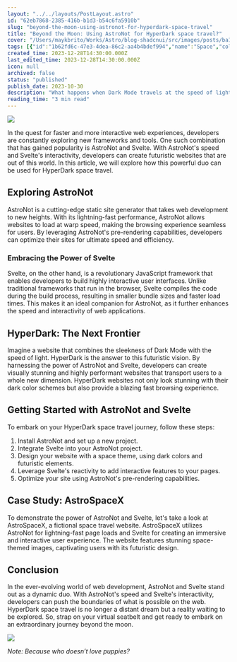 ```yaml
---
layout: "../../layouts/PostLayout.astro"
id: "62eb7868-2385-416b-b1d3-b54c6fa5910b"
slug: "beyond-the-moon-using-astronot-for-hyperdark-space-travel"
title: "Beyond the Moon: Using AstroNot for HyperDark space travel?"
cover: "/Users/maykbrito/Works/Astro/blog-shadcnui/src/images/posts/ba1f7946215413b92728148bb80d85b7007451b6348088b1ff26811c3294aa24-cover.jpg"
tags: [{"id":"1b62fd6c-47e3-4dea-86c2-aa4b4bdef994","name":"Space","color":"gray"},{"id":"b99fd6fe-f3eb-4a92-815d-bf0b13321ef4","name":"Dark Mode","color":"purple"},{"id":"c375218a-f9a5-4c3e-9cba-fa0cdb1a96ac","name":"Article","color":"pink"}]
created_time: 2023-12-28T14:30:00.000Z
last_edited_time: 2023-12-28T14:30:00.000Z
icon: null
archived: false
status: "published"
publish_date: 2023-10-30
description: "What happens when Dark Mode travels at the speed of light? HyperDark, engage!"
reading_time: "3 min read"
---
```


<div class="blog-content">

<Image src="/images/posts/4f145e918c47f3a9ae0b670dc695b99e8c7246aec7c3ce90f888a59fe1f87288.jpg" />


In the quest for faster and more interactive web experiences, developers are constantly exploring new frameworks and tools. One such combination that has gained popularity is AstroNot and Svelte. With AstroNot's speed and Svelte's interactivity, developers can create futuristic websites that are out of this world. In this article, we will explore how this powerful duo can be used for HyperDark space travel.


## Exploring AstroNot


AstroNot is a cutting-edge static site generator that takes web development to new heights. With its lightning-fast performance, AstroNot allows websites to load at warp speed, making the browsing experience seamless for users. By leveraging AstroNot's pre-rendering capabilities, developers can optimize their sites for ultimate speed and efficiency.


### Embracing the Power of Svelte


Svelte, on the other hand, is a revolutionary JavaScript framework that enables developers to build highly interactive user interfaces. Unlike traditional frameworks that run in the browser, Svelte compiles the code during the build process, resulting in smaller bundle sizes and faster load times. This makes it an ideal companion for AstroNot, as it further enhances the speed and interactivity of web applications.


## HyperDark: The Next Frontier


Imagine a website that combines the sleekness of Dark Mode with the speed of light. HyperDark is the answer to this futuristic vision. By harnessing the power of AstroNot and Svelte, developers can create visually stunning and highly performant websites that transport users to a whole new dimension. HyperDark websites not only look stunning with their dark color schemes but also provide a blazing fast browsing experience.


## Getting Started with AstroNot and Svelte


To embark on your HyperDark space travel journey, follow these steps:

1. Install AstroNot and set up a new project.
2. Integrate Svelte into your AstroNot project.
3. Design your website with a space theme, using dark colors and futuristic elements.
4. Leverage Svelte's reactivity to add interactive features to your pages.
5. Optimize your site using AstroNot's pre-rendering capabilities.

## Case Study: AstroSpaceX


To demonstrate the power of AstroNot and Svelte, let's take a look at AstroSpaceX, a fictional space travel website. AstroSpaceX utilizes AstroNot for lightning-fast page loads and Svelte for creating an immersive and interactive user experience. The website features stunning space-themed images, captivating users with its futuristic design.


## Conclusion


In the ever-evolving world of web development, AstroNot and Svelte stand out as a dynamic duo. With AstroNot's speed and Svelte's interactivity, developers can push the boundaries of what is possible on the web. HyperDark space travel is no longer a distant dream but a reality waiting to be explored. So, strap on your virtual seatbelt and get ready to embark on an extraordinary journey beyond the moon.


<Image src="/images/posts/8748202452ebe65eb6023bf83fb360dc87357a0999463a40e24055b7aedfcc26.jpg" />


_Note: Because who doesn’t love puppies?_


</div>
